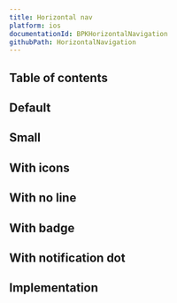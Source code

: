 ```yaml
---
title: Horizontal nav
platform: ios
documentationId: BPKHorizontalNavigation
githubPath: HorizontalNavigation
---
```




## Table of contents

## Default

<IOSComponentScreenshots
  lightMode={screenshotDefault}
  darkMode={screenshotDefaultDm}
  altText="iOS horizontal nav component" />

## Small

<IOSComponentScreenshots
  lightMode={screenshotSmall}
  darkMode={screenshotSmallDm}
  altText="iOS small horizontal nav component" />

## With icons

<IOSComponentScreenshots
  lightMode={screenshotWithIcons}
  darkMode={screenshotWithIconsDm}
  altText="iOS horizontal nav with icons" />

## With no line

<IOSComponentScreenshots
  lightMode={screenshotNoUnderline}
  darkMode={screenshotNoUnderlineDm}
  altText="iOS horizontal nav with no line" />

## With badge

<IOSComponentScreenshots
  lightMode={screenshotBadge}
  darkMode={screenshotBadgeDm}
  altText="iOS horizontal nav with badge" />

## With notification dot

<IOSComponentScreenshots
  lightMode={screenshotNotification}
  darkMode={screenshotNotificationDm}
  altText="iOS horizontal nav with notification dot" />

## Implementation

<Readme file={readme} />
